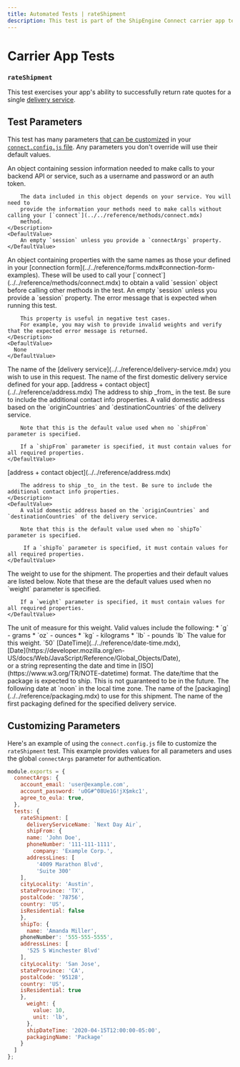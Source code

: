 ```yaml
---
title: Automated Tests | rateShipment
description: This test is part of the ShipEngine Connect carrier app test suite. It tests your app's ability to return rate quotes for a single delivery service.
---
```



Carrier App Tests
==================================

### `rateShipment`
This test exercises your app's ability to successfully return rate quotes for a single [delivery service](../../reference/delivery-service.mdx).



Test Parameters
-------------------------
This test has many parameters [that can be customized](#customizing-parameters) in your [`connect.config.js` file](../../testing/config.mdx). Any parameters you don't override will use their default values.

<Reference>

  <Field name="session" type="object" required={false}>
    <Description>
        An object containing session information needed to make calls to your backend API or service, such as
        a username and password or an auth token.

        The data included in this object depends on your service. You will need to
        provide the information your methods need to make calls without calling your [`connect`](../../reference/methods/connect.mdx)
        method.
    </Description>
    <DefaultValue>
        An empty `session` unless you provide a `connectArgs` property.
    </DefaultValue>
  </Field>

  <Field name="connectArgs" type="object" required={false}>
    <Description>
        An object containing properties with the same names as those your defined in
        your [connection form](../../reference/forms.mdx#connection-form-examples). These will be used to call your
        [`connect`](../../reference/methods/connect.mdx) to obtain a valid `session` object before calling other methods in the test.
    </Description>
    <DefaultValue>
        An empty `session` unless you provide a `session` property.
    </DefaultValue>
  </Field>

  <Field name="expectedErrorMessage" type="string" required={false}>
    <Description>
      The error message that is expected when running this test.

        This property is useful in negative test cases.
        For example, you may wish to provide invalid weights and verify that the expected error message is returned.
    </Description>
    <DefaultValue>
      None
    </DefaultValue>
  </Field>

  <Field name="deliveryServiceName" type="string" required={false}>
    <Description>
         The name of the [delivery service](../../reference/delivery-service.mdx) you wish to use in this request.
    </Description>
    <DefaultValue>
      The name of the first domestic delivery service defined for your app.
    </DefaultValue>
  </Field>

  <Field name="shipFrom" required={true}>
    <Type>
        [address + contact object](../../reference/address.mdx)
    </Type>
    <Description>
        The address to ship _from_ in the test. Be sure to include the additional contact info properties.
    </Description>
    <DefaultValue>
        A valid domestic address based on the `originCountries` and `destinationCountries` of the delivery service.

        Note that this is the default value used when no `shipFrom` parameter is specified.

        If a `shipFrom` parameter is specified, it must contain values for all required properties.
    </DefaultValue>
  </Field>

  <Field name="shipTo" required={true}>
    <Type>
        [address + contact object](../../reference/address.mdx)
    </Type>
    <Description>

        The address to ship _to_ in the test. Be sure to include the additional contact info properties.
    </Description>
    <DefaultValue>
        A valid domestic address based on the `originCountries` and `destinationCountries` of the delivery service.

        Note that this is the default value used when no `shipTo` parameter is specified.

         If a `shipTo` parameter is specified, it must contain values for all required properties.
    </DefaultValue>
  </Field>

  <Field name="weight" type="object" required={false}>
    <Description>
      The weight to use for the shipment.
    </Description>
    <DefaultValue>
        The properties and their default values are listed below. Note that these are the default values used when no `weight` parameter is specified.

        If a `weight` parameter is specified, it must contain values for all required properties.
    </DefaultValue>
  </Field>

  <Field name="weight.unit" type="string" required={false}>
    <Description>
        The unit of measure for this weight. Valid values include the following:
        * `g` - grams
        * `oz` - ounces
        * `kg` - kilograms
        * `lb` - pounds
    </Description>
    <DefaultValue>
        `lb`
    </DefaultValue>
  </Field>

  <Field name="weight.value" type="number" required={false}>
    <Description>
      The value for this weight.
    </Description>
    <DefaultValue>
        `50`
    </DefaultValue>
  </Field>

  <Field name="shipDateTime" required={false}>
    <Type>
       [DateTime](../../reference/date-time.mdx), <br/>
       [Date](https://developer.mozilla.org/en-US/docs/Web/JavaScript/Reference/Global_Objects/Date), <br/>
       or a string representing the date and time in [ISO](https://www.w3.org/TR/NOTE-datetime) format.
    </Type>
    <Description>
      The date/time that the package is expected to ship. This is not guaranteed to be in the future.
    </Description>
    <DefaultValue>
        The following date at `noon` in the local time zone.
    </DefaultValue>
  </Field>

  <Field name="packagingName" type="string" required={false}>
    <Description>
        The name of the [packaging](../../reference/packaging.mdx) to use for this shipment.
    </Description>
    <DefaultValue>
        The name of the first packaging defined for the specified delivery service.
    </DefaultValue>
  </Field>

</Reference>


Customizing Parameters
------------------------------
Here's an example of using the `connect.config.js` file to customize the `rateShipment` test. This example provides values for all parameters and uses the global `connectArgs` parameter for authentication.

```javascript
module.exports = {
  connectArgs: {
    account_email: 'user@example.com',
    account_password: 'u0G#^08Ue1G!jX$mkc1',
    agree_to_eula: true,
  },
  tests: {
    rateShipment: [
      deliveryServiceName: `Next Day Air`,
      shipFrom: {
      name: 'John Doe',
      phoneNumber: '111-111-1111',
        company: 'Example Corp.',
      addressLines: [
         '4009 Marathon Blvd',
         'Suite 300'
    ],
    cityLocality: 'Austin',
    stateProvince: 'TX',
    postalCode: '78756',
    country: 'US',
    isResidential: false
    },
    shipTo: {
      name: 'Amanda Miller',
    phoneNumber': '555-555-5555',
    addressLines: [
      '525 S Winchester Blvd'
    ],
    cityLocality: 'San Jose',
    stateProvince: 'CA',
    postalCode: '95128',
    country: 'US',
    isResidential: true
    },
      weight: {
        value: 10,
        unit: 'lb',
      },
      shipDateTime: '2020-04-15T12:00:00-05:00',
      packagingName: 'Package'
    }
  ]
};
```

